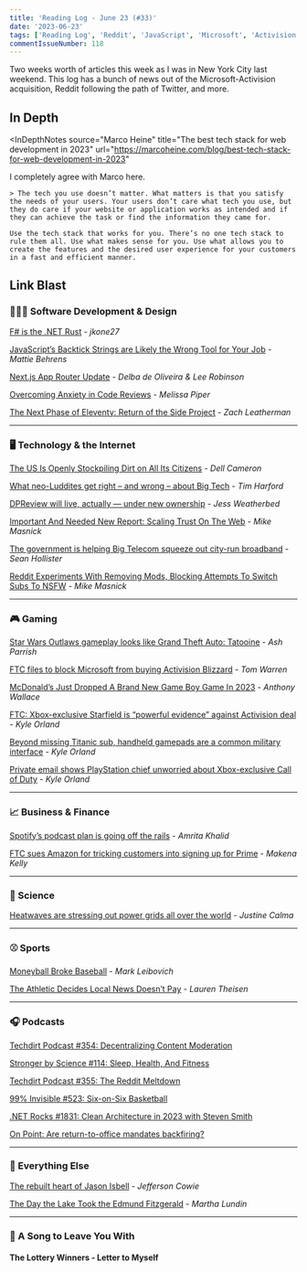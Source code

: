 ```yaml
---
title: 'Reading Log - June 23 (#33)'
date: '2023-06-23'
tags: ['Reading Log', 'Reddit', 'JavaScript', 'Microsoft', 'Activision', 'PlayStation', 'Spotify', 'Podcasts']
commentIssueNumber: 118
---
```


Two weeks worth of articles this week as I was in New York City last weekend. This log has a bunch of news out of the Microsoft-Activision acquisition, Reddit following the path of Twitter, and more.

## In Depth

<InDepthNotes
    source="Marco Heine"
    title="The best tech stack for web development in 2023"
    url="https://marcoheine.com/blog/best-tech-stack-for-web-development-in-2023"
>
   I completely agree with Marco here.

    > The tech you use doesn’t matter. What matters is that you satisfy the needs of your users. Your users don’t care what tech you use, but they do care if your website or application works as intended and if they can achieve the task or find the information they came for.

    Use the tech stack that works for you. There’s no one tech stack to rule them all. Use what makes sense for you. Use what allows you to create the features and the desired user experience for your customers in a fast and efficient manner.
</InDepthNotes>

## Link Blast

### 👨🏼‍💻 Software Development & Design

[F# is the .NET Rust](https://jkone27-3876.medium.com/f-is-the-net-rust-62f71f8dae41) - _jkone27_

[JavaScript’s Backtick Strings are Likely the Wrong Tool for Your Job](https://spin.atomicobject.com/2023/06/05/javascript-backtick-strings-wrong/) - _Mattie Behrens_

[Next.js App Router Update](https://nextjs.org/blog/june-2023-update) - _Delba de Oliveira & Lee Robinson_

[Overcoming Anxiety in Code Reviews](https://www.viget.com/articles/overcoming-anxiety-in-code-reviews/) - _Melissa Piper_

[The Next Phase of Eleventy: Return of the Side Project](https://www.zachleat.com/web/eleventy-side-project/) - _Zach Leatherman_

----

### 🖥 Technology & the Internet

[The US Is Openly Stockpiling Dirt on All Its Citizens](https://www.wired.com/story/odni-commercially-available-information-report/) - _Dell Cameron_

[What neo-Luddites get right – and wrong – about Big Tech](https://timharford.com/2023/06/what-neo-luddites-get-right-and-wrong-about-big-tech/) - _Tim Harford_

[DPReview will live, actually — under new ownership](https://www.theverge.com/2023/6/21/23768266/dpreview-acquisition-gear-patrol-camera-photography-reviews) - _Jess Weatherbed_

[Important And Needed New Report: Scaling Trust On The Web](https://www.techdirt.com/2023/06/22/important-and-needed-new-report-scaling-trust-on-the-web/) - _Mike Masnick_

[The government is helping Big Telecom squeeze out city-run broadband](https://www.theverge.com/23763482/municipal-broadband-biden-internet-funds-telecom-lobbying) - _Sean Hollister_

[Reddit Experiments With Removing Mods, Blocking Attempts To Switch Subs To NSFW](https://www.techdirt.com/2023/06/21/reddit-experiments-with-removing-mods-blocking-attempts-to-switch-subs-to-nsfw/) - _Mike Masnick_

----

### 🎮 Gaming

[Star Wars Outlaws gameplay looks like Grand Theft Auto: Tatooine](https://www.theverge.com/23758235/star-wars-outlaws-gameplay-trailer-ubisoft-forward-2023) - _Ash Parrish_

[FTC files to block Microsoft from buying Activision Blizzard](https://www.theverge.com/2023/6/12/23758194/ftc-microsoft-activision-blizzard-complaint-block-acquisition-call-of-duty) - _Tom Warren_

[McDonald’s Just Dropped A Brand New Game Boy Game In 2023](https://retrododo.com/mcdonalds-grimaces-birthday/) - _Anthony Wallace_

[FTC: Xbox-exclusive Starfield is “powerful evidence” against Activision deal](https://arstechnica.com/gaming/2023/06/ftc-xbox-exclusive-starfield-is-powerful-evidence-against-activision-deal/) - _Kyle Orland_

[Beyond missing Titanic sub, handheld gamepads are a common military interface](https://arstechnica.com/gaming/2023/06/missing-titanic-sub-isnt-the-first-to-use-game-controls-for-heavy-machinery/) - _Kyle Orland_

[Private email shows PlayStation chief unworried about Xbox-exclusive Call of Duty](https://arstechnica.com/gaming/2023/06/playstation-chief-privately-dismissed-concerns-of-xbox-exclusive-call-of-duty/) - _Kyle Orland_

----

### 📈 Business & Finance

[Spotify’s podcast plan is going off the rails](https://www.theverge.com/23768886/spotify-podcast-strategy-mistakes-joe-rogan-exclusives-trevor-noah) - _Amrita Khalid_

[FTC sues Amazon for tricking customers into signing up for Prime](https://www.theverge.com/2023/6/21/23768372/ftc-amazon-lawsuit-prime-dark-patterns-subscriptions) - _Makena Kelly_

----

### 🔬 Science

[Heatwaves are stressing out power grids all over the world](https://www.theverge.com/2023/6/22/23769833/heatwaves-electricity-grids-power-outages-across-world) - _Justine Calma_

----

### ⚾ Sports

[Moneyball Broke Baseball](https://www.theatlantic.com/magazine/archive/2023/07/baseball-mlb-rule-changes-2023-pitch-clock/674291/) - _Mark Leibovich_

[The Athletic Decides Local News Doesn’t Pay](https://defector.com/the-athletic-decides-local-news-doesnt-pay) - _Lauren Theisen_

----

### 🎧 Podcasts

[Techdirt Podcast #354: Decentralizing Content Moderation](https://www.techdirt.com/2023/06/13/techdirt-podcast-episode-354-decentralizing-content-moderation/)

[Stronger by Science #114: Sleep, Health, And Fitness](http://www.strongerbyscience.com/podcast-episode-114/)

[Techdirt Podcast #355: The Reddit Meltdown](https://www.techdirt.com/2023/06/22/techdirt-podcast-episode-355-the-reddit-meltdown/)

[99% Invisible #523: Six-on-Six Basketball](https://99percentinvisible.org/episode/six-on-six-basketball/)

[.NET Rocks #1831: Clean Architecture in 2023 with Steven Smith](https://www.dotnetrocks.com/details/1831)

[On Point: Are return-to-office mandates backfiring?](https://www.wbur.org/onpoint/2023/06/23/are-return-to-office-mandates-backfiring)

----

### 🎒 Everything Else

[The rebuilt heart of Jason Isbell](https://www.npr.org/2023/06/21/1183194069/jason-isbell-weathervanes-profile) - _Jefferson Cowie_

[The Day the Lake Took the Edmund Fitzgerald](https://orionmagazine.org/article/edmund-fitzgerald-shipwreck-lake-superior/) - _Martha Lundin_

----

### 🎵 A Song to Leave You With

#### The Lottery Winners - Letter to Myself

<YouTubeEmbed id="fz3Y2O-m5-w" title="The Lottery Winners - Letter to Myself" />
